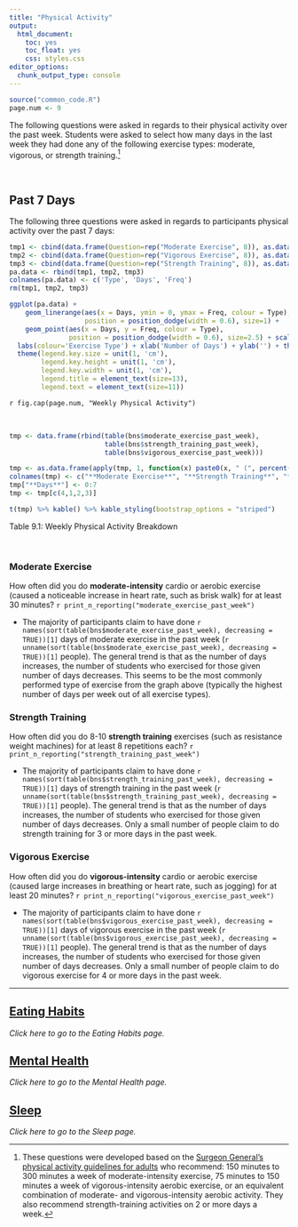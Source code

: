 ```yaml
---
title: "Physical Activity"
output: 
  html_document: 
    toc: yes
    toc_float: yes
    css: styles.css
editor_options: 
  chunk_output_type: console
---
```


```r
source("common_code.R")
page.num <- 9
```

The following questions were asked in regards to their physical activity over the past week. Students were asked to select how many days in the last week they had done any of the following exercise types: moderate, vigorous, or strength training.[^1]

<br>

## Past 7 Days

The following three questions were asked in regards to participants physical activity over the past 7 days:
```r
tmp1 <- cbind(data.frame(Question=rep("Moderate Exercise", 8)), as.data.frame(table(bns[["moderate_exercise_past_week"]])))
tmp2 <- cbind(data.frame(Question=rep("Vigorous Exercise", 8)), as.data.frame(table(bns[["vigorous_exercise_past_week"]])))
tmp3 <- cbind(data.frame(Question=rep("Strength Training", 8)), as.data.frame(table(bns[["strength_training_past_week"]])))
pa.data <- rbind(tmp1, tmp2, tmp3)
colnames(pa.data) <- c('Type', 'Days', 'Freq')
rm(tmp1, tmp2, tmp3)

ggplot(pa.data) +
    geom_linerange(aes(x = Days, ymin = 0, ymax = Freq, colour = Type), 
                   position = position_dodge(width = 0.6), size=1) +
    geom_point(aes(x = Days, y = Freq, colour = Type),
               position = position_dodge(width = 0.6), size=2.5) + scale_color_manual(values=c("#336699", "#000000", "#b5d43b")) +
  labs(colour='Exercise Type') + xlab('Number of Days') + ylab('') + theme_bw() +
  theme(legend.key.size = unit(1, 'cm'), 
        legend.key.height = unit(1, 'cm'), 
        legend.key.width = unit(1, 'cm'), 
        legend.title = element_text(size=13),
        legend.text = element_text(size=11))
```
`r fig.cap(page.num, "Weekly Physical Activity")`

<br>

```r
tmp <- data.frame(rbind(table(bns$moderate_exercise_past_week),
                        table(bns$strength_training_past_week),
                        table(bns$vigorous_exercise_past_week)))

tmp <- as.data.frame(apply(tmp, 1, function(x) paste0(x, " (", percent(x/sum(x), accuracy = 0.1), ")")))
colnames(tmp) <- c("**Moderate Exercise**", "**Strength Training**", "**Vigorous Training**")
tmp["**Days**"] <- 0:7
tmp <- tmp[c(4,1,2,3)]

t(tmp) %>% kable() %>% kable_styling(bootstrap_options = "striped") 
```
Table 9.1: Weekly Physical Activity Breakdown

<br>

### Moderate Exercise
How often did you do **moderate-intensity** cardio or aerobic exercise (caused a noticeable increase in heart rate, such as brisk walk) for at least 30 minutes? `r print_n_reporting("moderate_exercise_past_week")`

- The majority of participants claim to have done `r names(sort(table(bns$moderate_exercise_past_week), decreasing = TRUE))[1]` days of moderate exercise in the past week (`r unname(sort(table(bns$moderate_exercise_past_week), decreasing = TRUE))[1]` people). The general trend is that as the number of days increases, the number of students who exercised for those given number of days decreases. This seems to be the most commonly performed type of exercise from the graph above (typically the highest number of days per week out of all exercise types).

### Strength Training 
How often did you do 8-10 **strength training** exercises (such as resistance weight machines) for at least 8 repetitions each? `r print_n_reporting("strength_training_past_week")`

- The majority of participants claim to have done `r names(sort(table(bns$strength_training_past_week), decreasing = TRUE))[1]` days of strength training in the past week (`r unname(sort(table(bns$strength_training_past_week), decreasing = TRUE))[1]` people). The general trend is that as the number of days increases, the number of students who exercised for those given number of days decreases. Only a small number of people claim to do strength training for 3 or more days in the past week.

### Vigorous Exercise
How often did you do **vigorous-intensity** cardio or aerobic exercise (caused large increases in breathing or heart rate, such as jogging) for at least 20 minutes? `r print_n_reporting("vigorous_exercise_past_week")`

- The majority of participants claim to have done `r names(sort(table(bns$vigorous_exercise_past_week), decreasing = TRUE))[1]` days of vigorous exercise in the past week (`r unname(sort(table(bns$vigorous_exercise_past_week), decreasing = TRUE))[1]` people). The general trend is that as the number of days increases, the number of students who exercised for those given number of days decreases. Only a small number of people claim to do vigorous exercise for 4 or more days in the past week.

--- 

[^1]: These questions were developed based on the [Surgeon General's physical activity guidelines for adults](https://health.gov/sites/default/files/2019-09/Physical_Activity_Guidelines_2nd_edition.pdf) who recommend: 150 minutes to 300 minutes a week of moderate-intensity exercise, 75 minutes to 150 minutes a week of vigorous-intensity aerobic exercise, or an equivalent combination of moderate- and vigorous-intensity aerobic activity. They also recommend strength-training activities on 2 or more days a week.


## [Eating Habits](Eating_Habits.html)
*Click here to go to the Eating Habits page.*

## [Mental Health](Mental_Health.html)
*Click here to go to the Mental Health page.*

## [Sleep](Sleep.html)
*Click here to go to the Sleep page.*
